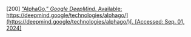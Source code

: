 \[200\]	[“AlphaGo,” *Google DeepMind*. Available:](http://paperpile.com/b/Lj1YHA/07Kq) [https://deepmind.google/technologies/alphago/](https://deepmind.google/technologies/alphago/)[. \[Accessed: Sep. 01, 2024\]](http://paperpile.com/b/Lj1YHA/07Kq)